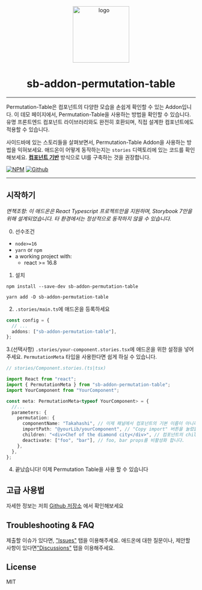 
<Meta title="Introduction.ko" />
<div align="center">
  <img
    src="https://github-production-user-asset-6210df.s3.amazonaws.com/107913240/239455269-15b3e7a3-26a1-4262-8f62-a0728d73a23c.png"
    alt="logo"
    width="150px"
  />
  <h1>sb-addon-permutation-table</h1>
</div>
<hr />

Permutation-Table은 컴포넌트의 다양한 모습을 손쉽게 확인할 수 있는 Addon입니다.
이 데모 페이지에서, Permutation-Table을 사용하는 방법을 확인할 수 있습니다.
유명 프론트엔드 컴포넌트 라이브러리와도 완전히 호환되며, 직접 설계한 컴포넌트에도 적용할 수 있습니다.

사이드바에 있는 스토리들을 살펴보면서, Permutation-Table Addon을 사용하는 방법을 익혀보세요.
애드온이 어떻게 동작하는지는 `stories` 디렉토리에 있는 코드를 확인해보세요.
[**컴포넌트 기반**](https://componentdriven.org) 방식으로 UI를 구축하는 것을 권장합니다.

[![NPM](https://img.shields.io/badge/NPM-%23CB3837.svg?style=for-the-badge&logo=npm&logoColor=white)](https://www.npmjs.com/package/sb-addon-permutation-table)
[![Github](https://img.shields.io/badge/github-%23121011.svg?style=for-the-badge&logo=github&logoColor=white)][github-repo]

---

## 시작하기

_면책조항: 이 애드온은 React Typescript 프로젝트만을 지원하며, Storybook 7만을 위해 설계되었습니다. 타 환경에서는 정상적으로 동작하지 않을 수 있습니다._

0. 선수조건

- `node>=16`
- `yarn` or `npm`
- a working project with:
  - react >= 16.8

1. 설치

```
npm install --save-dev sb-addon-permutation-table

```

```
yarn add -D sb-addon-permutation-table
```

2. `.stories/main.ts`에 애드온을 등록하세요

```typescript
const config = {
  // ...
  addons: ["sb-addon-permutation-table"],
};
```

3.(선택사항) `.stories/your-component.stories.tsx`에 애드온을 위한 설정을 넣어주세요. `PermutationMeta` 타입을 사용한다면 쉽게 하실 수 있습니다.

```typescript
// stories/Component.stories.(ts|tsx)

import React from "react";
import { PermutationMeta } from "sb-addon-permutation-table";
import YourComponent from "YourComponent";

const meta: PermutationMeta<typeof YourComponent> = {
  //...
  parameters: {
    permutation: {
      componentName: "Takahashi", // 이제 패널에서 컴포넌트의 기본 이름이 아니라, "Takahashi"로 표시됩니다.
      importPath: "@yourLib/yourComponent", // "Copy import" 버튼을 눌렀을때 복사 되는 값입니다.
      children: "<div>Chef of the diamond city</div>", // 컴포넌트의 children으로 표시 되는 값입니다.
      deactivate: ["foo", "bar"], // foo, bar props를 비활성화 합니다.
    },
  },
};
```

4. 끝났습니다! 이제 Permutation Table을 사용 할 수 있습니다

## 고급 사용법

자세한 정보는 저희 [Github 저장소][github-repo] 에서 확인해보세요

## Troubleshooting & FAQ

제출할 이슈가 있다면, ["Issues"][issues] 탭을 이용해주세요.
애드온에 대한 질문이나, 제안할 사항이 있다면["Discussions"][discussions] 탭을 이용해주세요.

## License

MIT

[github-repo]: https://github.com/daimresearch/sb-addon-permutation-table
[issues]: https://github.com/daimresearch/sb-addon-permutation-table/issues
[discussions]: https://github.com/daimresearch/sb-addon-permutation-table/discussions
